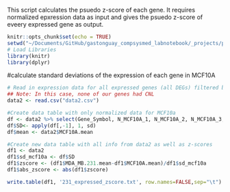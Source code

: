 This script calculates the psuedo z-score of each gene. It requires normalized epxression data as input and gives the psuedo z-score of eveery expressed gene as output.

```r
knitr::opts_chunk$set(echo = TRUE)
setwd("~/Documents/GitHub/gastonguay_compsysmed_labnotebook/_projects/project2/Network_Components/FunDEGs_rankedZscore")
# Load Libraries
library(knitr)
library(dplyr)
```

#calculate standard deviations of the expression of each gene in MCF10A
```r
# Read in expression data for all expressed genes (all DEGs) filtered by CNL
## Note: In this case, none of our genes had CNL
data2 <- read.csv("data2.csv")

#Create data table with only normalized data for MCF10a
df <- data2 %>% select(Gene_Symbol, N_MCF10A_1, N_MCF10A_2, N_MCF10A_3, N_MCF10A_4)
df$SD<- apply(df[,-1], 1, sd)
df$mean <- data2$MCF10A.mean

#Create new data table with all info from data2 as well as z-scores
df1 <- data2
df1$sd_mcf10a <- df$SD
df1$zscore <- (df1$MDA_MB.231.mean-df1$MCF10A.mean)/df1$sd_mcf10a
df1$abs_zscore <- abs(df1$zscore)

write.table(df1, '231_expressed_zscore.txt', row.names=FALSE,sep="\t")

```
